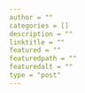 ```yaml
---
author = ""
categories = []
description = ""
linktitle = ""
featured = ""
featuredpath = ""
featuredalt = ""
type = "post"
---
```

